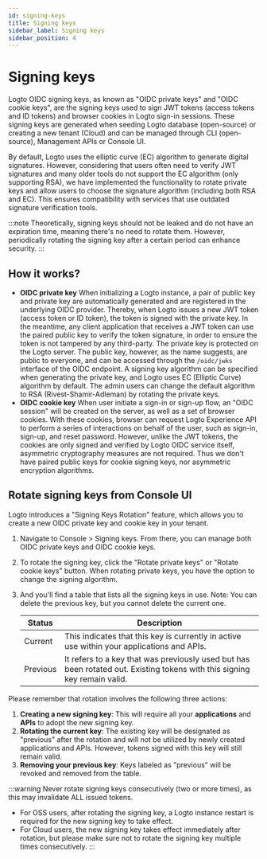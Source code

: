 ```yaml
---
id: signing-keys
title: Signing keys
sidebar_label: Signing keys
sidebar_position: 4
---
```


# Signing keys

Logto OIDC signing keys, as known as "OIDC private keys" and "OIDC cookie keys", are the signing keys used to sign JWT tokens (access tokens and ID tokens) and browser cookies in Logto sign-in sessions. These signing keys are generated when seeding Logto database (open-source) or creating a new tenant (Cloud) and can be managed through CLI (open-source), Management APIs or Console UI.

By default, Logto uses the elliptic curve (EC) algorithm to generate digital signatures. However, considering that users often need to verify JWT signatures and many older tools do not support the EC algorithm (only supporting RSA), we have implemented the functionality to rotate private keys and allow users to choose the signature algorithm (including both RSA and EC). This ensures compatibility with services that use outdated signature verification tools.

:::note
Theoretically, signing keys should not be leaked and do not have an expiration time, meaning there's no need to rotate them. However, periodically rotating the signing key after a certain period can enhance security.
:::

## How it works?

- **OIDC private key**
  When initializing a Logto instance, a pair of public key and private key are automatically generated and are registered in the underlying OIDC provider. Thereby, when Logto issues a new JWT token (access token or ID token), the token is signed with the private key. In the meantime, any client application that receives a JWT token can use the paired public key to verify the token signature, in order to ensure the token is not tampered by any third-party. The private key is protected on the Logto server. The public key, however, as the name suggests, are public to everyone, and can be accessed through the `/oidc/jwks` interface of the OIDC endpoint. A signing key algorithm can be specified when generating the private key, and Logto uses EC (Elliptic Curve) algorithm by default. The admin users can change the default algorithm to RSA (Rivest-Shamir-Adleman) by rotating the private keys.
- **OIDC cookie key**
  When user initiate a sign-in or sign-up flow, an "OIDC session" will be created on the server, as well as a set of browser cookies. With these cookies, browser can request Logto Experience API to perform a series of interactions on behalf of the user, such as sign-in, sign-up, and reset password. However, unlike the JWT tokens, the cookies are only signed and verified by Logto OIDC service itself, asymmetric cryptography measures are not required. Thus we don't have paired public keys for cookie signing keys, nor asymmetric encryption algorithms.

## Rotate signing keys from Console UI

Logto introduces a "Signing Keys Rotation" feature, which allows you to create a new OIDC private key and cookie key in your tenant.

1. Navigate to <CloudLink to="/signing-keys">Console > Signing keys</CloudLink>. From there, you can manage both OIDC private keys and OIDC cookie keys.
2. To rotate the signing key, click the "Rotate private keys" or "Rotate cookie keys" button. When rotating private keys, you have the option to change the signing algorithm.
3. And you'll find a table that lists all the signing keys in use. Note: You can delete the previous key, but you cannot delete the current one.

   | Status   | Description                                                                                                               |
   | -------- | ------------------------------------------------------------------------------------------------------------------------- |
   | Current  | This indicates that this key is currently in active use within your applications and APIs.                                |
   | Previous | It refers to a key that was previously used but has been rotated out. Existing tokens with this signing key remain valid. |

Please remember that rotation involves the following three actions:

1. **Creating a new signing key**: This will require all your **applications** and **APIs** to adopt the new signing key.
2. **Rotating the current key**: The existing key will be designated as "previous" after the rotation and will not be utilized by newly created applications and APIs. However, tokens signed with this key will still remain valid.
3. **Removing your previous key**: Keys labeled as "previous" will be revoked and removed from the table.

:::warning
Never rotate signing keys consecutively (two or more times), as this may invalidate ALL issued tokens.

- For OSS users, after rotating the signing key, a Logto instance restart is required for the new signing key to take effect.
- For Cloud users, the new signing key takes effect immediately after rotation, but please make sure not to rotate the signing key multiple times consecutively.
  :::
